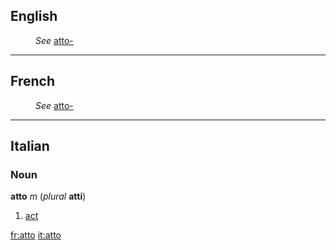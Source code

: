 ==English==
:''See'' [[atto-]]

----
==French==
:''See'' [[atto-]]

----
==Italian==
===Noun===
'''atto''' ''m'' (''plural'' '''atti''')

#[[act]]

[[fr:atto]]
[[it:atto]]